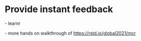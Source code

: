 # Provide instant feedback {#feedback}

\- learnr

\- more hands on walkthrough of <https://rstd.io/global2021/mcr>
